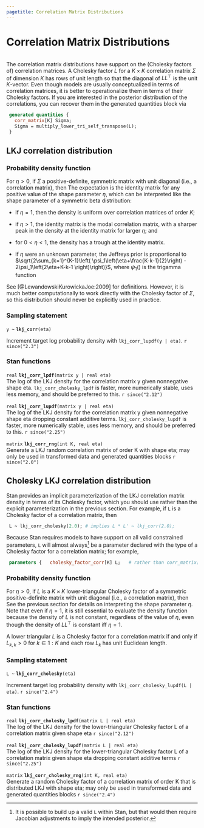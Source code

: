 ```yaml
---
pagetitle: Correlation Matrix Distributions
---
```


# Correlation Matrix Distributions
```r
```


The correlation matrix distributions have support on the (Cholesky
factors of) correlation matrices.  A Cholesky factor $L$ for a $K
\times K$ correlation matrix $\Sigma$ of dimension $K$ has rows of
unit length so that the diagonal of $L L^{\top}$ is the unit
$K$-vector. Even though models are usually conceptualized in terms of
correlation matrices, it is better to operationalize them in terms of
their Cholesky factors. If you are interested in the posterior
distribution of the correlations, you can recover them in the
generated quantities block via

```stan
 generated quantities {
   corr_matrix[K] Sigma;
   Sigma = multiply_lower_tri_self_transpose(L);
 }
```

## LKJ correlation distribution {#lkj-correlation}

### Probability density function

For $\eta > 0$, if $\Sigma$ a positive-definite, symmetric matrix with
unit diagonal (i.e., a correlation matrix), then \begin{equation*}
\text{LkjCorr}(\Sigma|\eta) \propto \det \left( \Sigma \right)^{(\eta
- 1)}. \end{equation*} The expectation is the identity matrix for any positive
value of the shape parameter $\eta$, which can be interpreted like the
shape parameter of a symmetric beta distribution:

*   if $\eta = 1$, then the density is uniform over correlation
matrices of order $K$;

*   if $\eta > 1$, the identity matrix is the modal correlation
matrix, with a sharper peak in the density at the identity matrix
for larger $\eta$; and

*   for $0 < \eta < 1$, the density has a trough at the identity
matrix.

*   if $\eta$ were an unknown parameter, the Jeffreys prior is
proportional to $\sqrt{2\sum_{k=1}^{K-1}\left(
\psi_1\left(\eta+\frac{K-k-1}{2}\right) -   2\psi_1\left(2\eta+K-k-1
\right)\right)}$, where $\psi_1()$ is the   trigamma function

See [@LewandowskiKurowickaJoe:2009] for definitions. However, it is
much better computationally to work directly with the Cholesky factor
of $\Sigma$, so this distribution should never be explicitly used in
practice.

### Sampling statement

`y ~ ` **`lkj_corr`**`(eta)`

Increment target log probability density with `lkj_corr_lupdf(y | eta)`.
`r since("2.3")`
<!-- real; lkj_corr ~; -->
\index{{\tt \bfseries lkj\_corr }!sampling statement|hyperpage}

### Stan functions

<!-- real; lkj_corr_lpdf; (matrix y | real eta); -->
\index{{\tt \bfseries lkj\_corr\_lpdf }!{\tt (matrix y \textbar\ real eta): real}|hyperpage}

`real` **`lkj_corr_lpdf`**`(matrix y | real eta)`<br>\newline
The log of the LKJ density for the correlation matrix y given
nonnegative shape eta. `lkj_corr_cholesky_lpdf` is faster, more numerically
stable, uses less memory, and should be preferred to this.
`r since("2.12")`

<!-- real; lkj_corr_lupdf; (matrix y | real eta); -->
\index{{\tt \bfseries lkj\_corr\_lupdf }!{\tt (matrix y \textbar\ real eta): real}|hyperpage}

`real` **`lkj_corr_lupdf`**`(matrix y | real eta)`<br>\newline
The log of the LKJ density for the correlation matrix y given
nonnegative shape eta dropping constant additive terms.
`lkj_corr_cholesky_lupdf` is faster, more numerically stable, uses less memory,
and should be preferred to this.
`r since("2.25")`

<!-- matrix; lkj_corr_rng; (int K, real eta); -->
\index{{\tt \bfseries lkj\_corr\_rng }!{\tt (int K, real eta): matrix}|hyperpage}

`matrix` **`lkj_corr_rng`**`(int K, real eta)`<br>\newline
Generate a LKJ random correlation matrix of order K with shape eta;
may only be used in transformed data and generated quantities blocks
`r since("2.0")`

## Cholesky LKJ correlation distribution

Stan provides an implicit parameterization of the LKJ correlation
matrix density in terms of its Cholesky factor, which you should use
rather than the explicit parameterization in the previous section. For
example, if `L` is a Cholesky factor of a correlation matrix, then

```stan
 L ~ lkj_corr_cholesky(2.0); # implies L * L' ~ lkj_corr(2.0);
```

Because Stan requires models to have support on all valid constrained
parameters, `L` will almost always[^fnlkj] be a parameter declared
with the type of a Cholesky factor for a correlation matrix; for
example,

[^fnlkj]: It is possible to build up a valid `L` within Stan, but that
would then require Jacobian adjustments to imply the intended
posterior.

```stan
 parameters {   cholesky_factor_corr[K] L;   # rather than corr_matrix[K] Sigma;   // ...
```

### Probability density function

For $\eta > 0$, if $L$ is a $K \times K$ lower-triangular Cholesky
factor of a symmetric positive-definite matrix with unit diagonal
(i.e., a correlation matrix), then \begin{equation*} \text{LkjCholesky}(L|\eta)
\propto \left|J\right|\det(L L^\top)^{(\eta - 1)} = \prod_{k=2}^K
L_{kk}^{K-k+2\eta-2}. \end{equation*} See the previous section for details on
interpreting the shape parameter $\eta$. Note that even if $\eta=1$,
it is still essential to evaluate the density function because the
density of $L$ is not constant, regardless of the value of $\eta$,
even though the density of $LL^\top$ is constant iff $\eta=1$.

A lower triangular $L$ is a Cholesky factor for a correlation matrix
if and only if $L_{k,k} > 0$ for $k \in 1{:}K$ and each row $L_k$ has
unit Euclidean length.

### Sampling statement

`L ~ ` **`lkj_corr_cholesky`**`(eta)`

Increment target log probability density with `lkj_corr_cholesky_lupdf(L | eta)`.
`r since("2.4")`
<!-- real; lkj_corr_cholesky ~; -->
\index{{\tt \bfseries lkj\_corr\_cholesky }!sampling statement|hyperpage}

### Stan functions

<!-- real; lkj_corr_cholesky_lpdf; (matrix L | real eta); -->
\index{{\tt \bfseries lkj\_corr\_cholesky\_lpdf }!{\tt (matrix L \textbar\ real eta): real}|hyperpage}

`real` **`lkj_corr_cholesky_lpdf`**`(matrix L | real eta)`<br>\newline
The log of the LKJ density for the lower-triangular Cholesky factor L
of a correlation matrix given shape eta
`r since("2.12")`

<!-- real; lkj_corr_cholesky_lupdf; (matrix L | real eta); -->
\index{{\tt \bfseries lkj\_corr\_cholesky\_lupdf }!{\tt (matrix L \textbar\ real eta): real}|hyperpage}

`real` **`lkj_corr_cholesky_lupdf`**`(matrix L | real eta)`<br>\newline
The log of the LKJ density for the lower-triangular Cholesky factor L
of a correlation matrix given shape eta dropping constant additive terms
`r since("2.25")`

<!-- matrix; lkj_corr_cholesky_rng; (int K, real eta); -->
\index{{\tt \bfseries lkj\_corr\_cholesky\_rng }!{\tt (int K, real eta): matrix}|hyperpage}

`matrix` **`lkj_corr_cholesky_rng`**`(int K, real eta)`<br>\newline
Generate a random Cholesky factor of a correlation matrix of order K
that is distributed LKJ with shape eta; may only be used in transformed data
and generated quantities blocks
`r since("2.4")`
